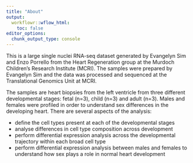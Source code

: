 ```yaml
---
title: "About"
output:
  workflowr::wflow_html:
    toc: false
editor_options:
  chunk_output_type: console
---
```


This is a large single nuclei RNA-seq dataset generated by Evangelyn Sim and Enzo Porrello from the Heart Regeneration group at the Murdoch Children's Research Institute (MCRI). The samples were prepared by Evangelyn Sim and the data was processed and sequenced at the Translational Genomics Unit at MCRI.

The samples are heart biopsies from the left ventricle from three different developmental stages: fetal (n=3), child (n=3) and adult (n=3). Males and females were profiled in order to understand sex differences in the developing heart. There are several aspects of the analysis:

* define the cell types present at each of the developmental stages
* analyse differences in cell type composition across development
* perform differential expression analysis across the developmental trajectory 
within each broad cell type
* perform differential expression analysis between males and females to 
understand how sex plays a role in normal heart development
